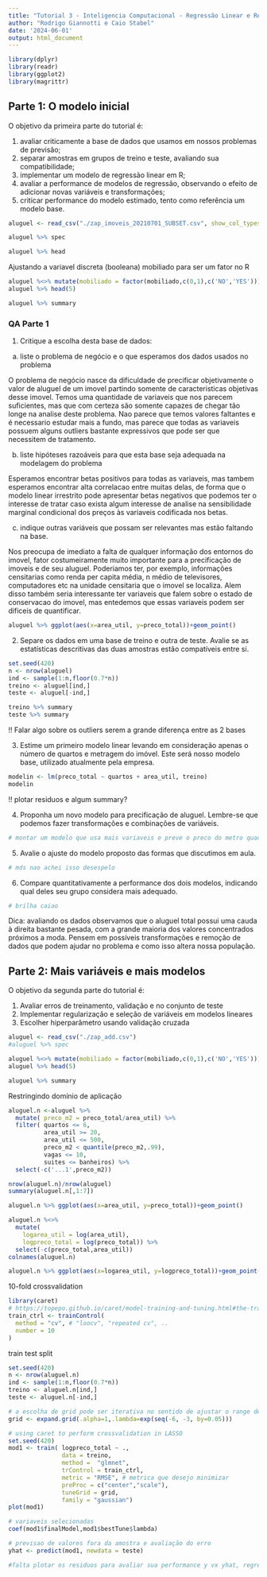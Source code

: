 ```yaml
---
title: "Tutorial 3 - Inteligencia Computacional - Regressão Linear e Regularização"
author: "Rodrigo Giannotti e Caio Stabel"
date: '2024-06-01'
output: html_document
---
```


```r
library(dplyr)
library(readr)
library(ggplot2)
library(magrittr)
```

## Parte 1: O modelo inicial

O objetivo da primeira parte do tutorial é:


1.	avaliar criticamente a base de dados que usamos em nossos problemas de previsão;
2.	separar amostras em grupos de treino e teste, avaliando sua compatibilidade;
3.	implementar um modelo de regressão linear em R;
4.	avaliar a performance de modelos de regressão, observando o efeito de adicionar novas variáveis e transformações;
5.	criticar performance do modelo estimado, tento como referência um modelo base.


```r
aluguel <- read_csv("./zap_imoveis_20210701_SUBSET.csv", show_col_types = FALSE)
```

```r
aluguel %>% spec
```

```r
aluguel %>% head
```

Ajustando a variavel discreta (booleana) mobiliado para ser um fator no R

```r
aluguel %<>% mutate(mobiliado = factor(mobiliado,c(0,1),c('NO','YES')))
aluguel %>% head(5)
```


```r
aluguel %>% summary 
``` 


### QA Parte 1

1.	Critique a escolha desta base de dados:
  a.	liste o problema de negócio e o que esperamos dos dados usados no problema
  
O problema de negócio nasce da dificuldade de precificar objetivamente o valor de aluguel de um imovel
partindo somente de caracteristicas objetivas desse imovel. Temos uma quantidade de variaveis que nos parecem
suficientes, mas que com certeza são somente capazes de chegar tão longe na analise deste problema. Nao parece
que temos valores faltantes e é necessario estudar mais a fundo, mas parece que todas as variaveis possuem
alguns outliers bastante expressivos que pode ser que necessitem de tratamento.
  
  b.	liste hipóteses razoáveis para que esta base seja adequada na modelagem do problema

Esperamos encontrar betas positivos para todas as variaveis, mas tambem esperamos encontrar alta correlacao
entre muitas delas, de forma que o modelo linear irrestrito pode apresentar betas negativos que podemos ter o interesse
de tratar caso exista algum interesse de analise na sensibilidade marginal condicional dos preços às variaveis codificada nos betas.
  
  c.	indique outras variáveis que possam ser relevantes mas estão faltando na base.
  
Nos preocupa de imediato a falta de qualquer informação dos entornos do imovel, fator costumeiramente
muito importante para a precificação de imoveis e de seu aluguel. Poderiamos ter, por exemplo, informações censitarias
como renda per capita média, n médio de televisores, computadores etc na unidade censitaria que o imovel se localiza.
Alem disso também seria interessante ter variaveis que falem sobre o estado de conservacao do imovel, mas entedemos 
que essas variaveis podem ser dificeis de quantificar.

```r
aluguel %>% ggplot(aes(x=area_util, y=preco_total))+geom_point()
```

  
2.	Separe os dados em uma base de treino e outra de teste. Avalie se as estatísticas descritivas das duas amostras estão compatíveis entre si.
```r
set.seed(420)
n <- nrow(aluguel)
ind <- sample(1:n,floor(0.7*n))
treino <- aluguel[ind,]
teste <- aluguel[-ind,]

treino %>% summary
teste %>% summary
```

!! Falar algo sobre os outliers serem a grande diferença entre as 2 bases 


3.	Estime um primeiro modelo linear levando em consideração apenas o número de quartos e metragem do imóvel. Este será nosso modelo base, utilizado atualmente pela empresa.
```r
modelin <- lm(preco_total ~ quartos + area_util, treino)
modelin
```

!! plotar residuos e algum summary?

4.	Proponha um novo modelo para precificação de aluguel. Lembre-se que podemos fazer transformações e combinações de variáveis.
```r
# montar um modelo que usa mais variaveis e preve o preco do metro quadrado se pa
```

5.	Avalie o ajuste do modelo proposto das formas que discutimos em aula.
```r
# mds nao achei isso desespelo
```

6.	Compare quantitativamente a performance dos dois modelos, indicando qual deles seu grupo considera mais adequado.
```r
# brilha caiao
```

Dica: avaliando os dados observamos que o aluguel total possui uma cauda à direita bastante pesada, com a grande maioria dos valores concentrados próximos a moda. Pensem em possíveis transformações e remoção de dados que podem ajudar no problema e como isso altera nossa população.



## Parte 2: Mais variáveis e mais modelos

O objetivo da segunda parte do tutorial é:


1.	Avaliar erros de treinamento, validação e no conjunto de teste
2.	Implementar regularização e seleção de variáveis em modelos lineares
3.	Escolher hiperparâmetro usando validação cruzada

```r
aluguel <- read_csv("./zap_add.csv")
#aluguel %>% spec

aluguel %<>% mutate(mobiliado = factor(mobiliado,c(0,1),c('NO','YES')))
aluguel %>% head(5)
```


```r
aluguel %>% summary
```

Restringindo domínio de aplicação

```r
aluguel.n <-aluguel %>%
  mutate( preco_m2 = preco_total/area_util) %>%
  filter( quartos <= 6,
          area_util >= 20,
          area_util <= 500,
          preco_m2 < quantile(preco_m2,.99),
          vagas <= 10,
          suites <= banheiros) %>%
  select(-c('...1',preco_m2))

nrow(aluguel.n)/nrow(aluguel)
summary(aluguel.n[,1:7])
```

```r
aluguel.n %>% ggplot(aes(x=area_util, y=preco_total))+geom_point()
```

```r
aluguel.n %<>%
  mutate(
    logarea_util = log(area_util),
    logpreco_total = log(preco_total)) %>%
  select(-c(preco_total,area_util))
colnames(aluguel.n)
```

```r
aluguel.n %>% ggplot(aes(x=logarea_util, y=logpreco_total))+geom_point()
```


10-fold crossvalidation
```r
library(caret)
# https://topepo.github.io/caret/model-training-and-tuning.html#the-traincontrol-function
train_ctrl <- trainControl(
  method = "cv", # "loocv", "repeated cv", ..
  number = 10
)
```

train test split
```r
set.seed(420)
n <- nrow(aluguel.n)
ind <- sample(1:n,floor(0.7*n))
treino <- aluguel.n[ind,]
teste <- aluguel.n[-ind,]
```


```r
# a escolha de grid pode ser iterativa no sentido de ajustar o range de busca
grid <- expand.grid(.alpha=1,.lambda=exp(seq(-6, -3, by=0.05)))
```


```r
# using caret to perform crossvalidation in LASSO
set.seed(420)
mod1 <- train( logpreco_total ~ .,
               data = treino,
               method =  "glmnet",
               trControl = train_ctrl,
               metric = "RMSE", # metrica que desejo minimizar
               preProc = c("center","scale"),
               tuneGrid = grid,
               family = "gaussian")
plot(mod1)
```


```r
# variaveis selecionadas
coef(mod1$finalModel,mod1$bestTune$lambda)
```


```r
# previsao de valores fora da amostra e avaliação do erro
yhat <- predict(mod1, newdata = teste)
```



```r
#falta plotar os residuos para avaliar sua performance y vx yhat, regressão, etc.
```

